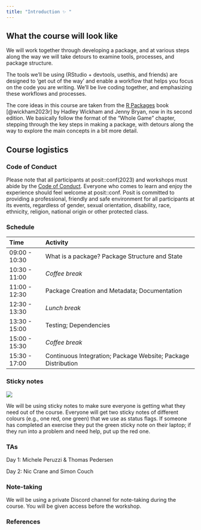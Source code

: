 ```yaml
---
title: "Introduction ✨ "
---
```


## What the course will look like

We will work together through developing a package, and at various steps along the way we will take detours to examine tools, processes, and package structure.

The tools we'll be using (RStudio + devtools, usethis, and friends) are designed to 'get out of the way' and enable a workflow that helps you focus on the code you are writing.
We'll be live coding together, and emphasizing these workflows and processes.

The core ideas in this course are taken from the [R Packages](https://r-pkgs.org) book [@wickham2023r] by Hadley Wickham and Jenny Bryan, now in its second edition.
We basically follow the format of the "Whole Game" chapter, stepping through the key steps in making a package, with detours along the way to explore the main concepts in a bit more detail.

## Course logistics

### Code of Conduct

Please note that all participants at posit::conf(2023) and workshops must abide by the [Code of Conduct](https://posit.co/code-of-conduct/).
Everyone who comes to learn and enjoy the experience should feel welcome at posit::conf.
Posit is committed to providing a professional, friendly and safe environment for all participants at its events, regardless of gender, sexual orientation, disability, race, ethnicity, religion, national origin or other protected class.

### Schedule

| Time          | Activity                                                      |
|:--------------|:--------------------------------------------------------------|
| 09:00 - 10:30 | What is a package? Package Structure and State                |
| 10:30 - 11:00 | *Coffee break*                                                |
| 11:00 - 12:30 | Package Creation and Metadata; Documentation                  |
| 12:30 - 13:30 | *Lunch break*                                                 |
| 13:30 - 15:00 | Testing; Dependencies                                         |
| 15:00 - 15:30 | *Coffee break*                                                |
| 15:30 - 17:00 | Continuous Integration; Package Website; Package Distribution |

### Sticky notes

![](img/sticky-notes.png){fig-alt="Two coloured squares representing sticky notes. The red one says \"I'm stuck, please send help\" and the green one says \"I'm good, let's move on\"." fig-align="center"}

We will be using sticky notes to make sure everyone is getting what they need out of the course.
Everyone will get two sticky notes of different colours (e.g., one red, one green) that we use as status flags.
If someone has completed an exercise they put the green sticky note on their laptop; if they run into a problem and need help, put up the red one.

### TAs

Day 1: Michele Peruzzi & Thomas Pedersen

Day 2: Nic Crane and Simon Couch

### Note-taking

We will be using a private Discord channel for note-taking during the course.
You will be given access before the workshop.

### References

::: {#refs}
:::
